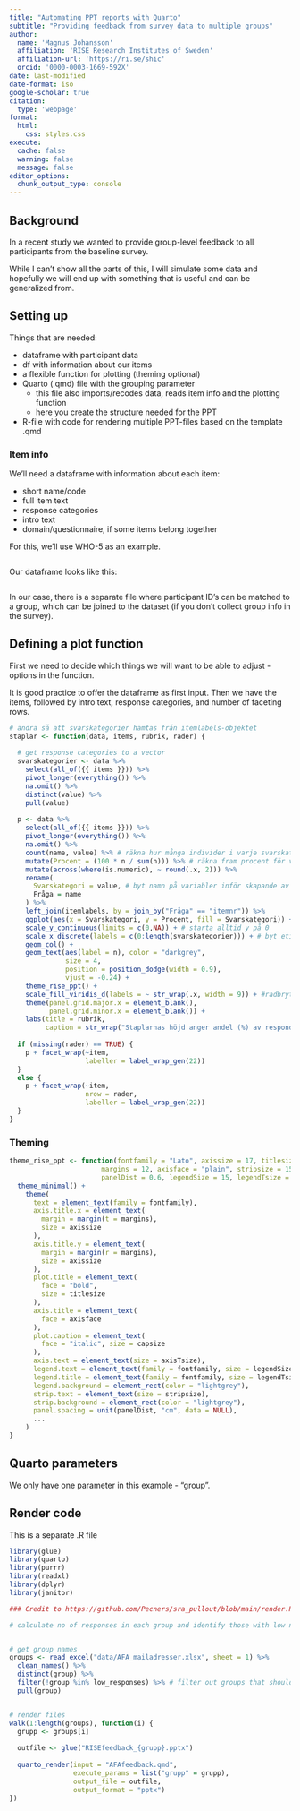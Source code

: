---
title: "Automating PPT reports with Quarto"
subtitle: "Providing feedback from survey data to multiple groups"
author:
  name: 'Magnus Johansson'
  affiliation: 'RISE Research Institutes of Sweden'
  affiliation-url: 'https://ri.se/shic'
  orcid: '0000-0003-1669-592X'
date: last-modified
date-format: iso
google-scholar: true
citation:
  type: 'webpage'
format:
  html:
    css: styles.css
execute: 
  cache: false
  warning: false
  message: false
editor_options: 
  chunk_output_type: console
---

## Background

In a recent study we wanted to provide group-level feedback to all participants from the baseline survey.

While I can't show all the parts of this, I will simulate some data and hopefully we will end up with something that is useful and can be generalized from.

## Setting up

Things that are needed:

- dataframe with participant data
- df with information about our items
- a flexible function for plotting (theming optional)
- Quarto (.qmd) file with the grouping parameter
  - this file also imports/recodes data, reads item info and the plotting function
  - here you create the structure needed for the PPT
- R-file with code for rendering multiple PPT-files based on the template .qmd

### Item info

We'll need a dataframe with information about each item:

- short name/code
- full item text
- response categories
- intro text
- domain/questionnaire, if some items belong together

For this, we'll use WHO-5 as an example.

```{r}

```

Our dataframe looks like this:

```{r}

```

In our case, there is a separate file where participant ID's can be matched to a group, which can be joined to the dataset (if you don't collect group info in the survey).

## Defining a plot function

First we need to decide which things we will want to be able to adjust - options in the function.

It is good practice to offer the dataframe as first input. Then we have the items, followed by intro text, response categories, and number of faceting rows.

```{r}

# ändra så att svarskategorier hämtas från itemlabels-objektet
staplar <- function(data, items, rubrik, rader) {
  
  # get response categories to a vector
  svarskategorier <- data %>% 
    select(all_of({{ items }})) %>% 
    pivot_longer(everything()) %>%
    na.omit() %>% 
    distinct(value) %>% 
    pull(value)
  
  p <- data %>% 
    select(all_of({{ items }})) %>% 
    pivot_longer(everything()) %>%
    na.omit() %>% 
    count(name, value) %>% # räkna hur många individer i varje svarskategori
    mutate(Procent = (100 * n / sum(n))) %>% # räkna fram procent för varje svarskategori
    mutate(across(where(is.numeric), ~ round(.x, 2))) %>%
    rename(
      Svarskategori = value, # byt namn på variabler inför skapande av figur.
      Fråga = name
    ) %>%
    left_join(itemlabels, by = join_by("Fråga" == "itemnr")) %>% 
    ggplot(aes(x = Svarskategori, y = Procent, fill = Svarskategori)) +
    scale_y_continuous(limits = c(0,NA)) + # starta alltid y på 0
    scale_x_discrete(labels = c(0:length(svarskategorier))) + # byt etikett på x axeln så det blir mindre text i figuren
    geom_col() +
    geom_text(aes(label = n), color = "darkgrey",
              size = 4,
              position = position_dodge(width = 0.9),
              vjust = -0.24) +
    theme_rise_ppt() +
    scale_fill_viridis_d(labels = ~ str_wrap(.x, width = 9)) + #radbrytning i förklaringsrutan
    theme(panel.grid.major.x = element_blank(),
          panel.grid.minor.x = element_blank()) +
    labs(title = rubrik, 
         caption = str_wrap("Staplarnas höjd anger andel (%) av respondenterna som svarat i respektive svarskategori. Siffran ovanför staplarna anger antalet respondenter som svarat i den kategorin.", 100))
  
  if (missing(rader) == TRUE) {
    p + facet_wrap(~item, 
                   labeller = label_wrap_gen(22)) 
  }
  else {
    p + facet_wrap(~item, 
                   nrow = rader,
                   labeller = label_wrap_gen(22)) 
  }
}
```

### Theming

```{r}
theme_rise_ppt <- function(fontfamily = "Lato", axissize = 17, titlesize = 18,
                       margins = 12, axisface = "plain", stripsize = 15, axisTsize = 15, capsize = 14,
                       panelDist = 0.6, legendSize = 15, legendTsize = 16, ...) {
  theme_minimal() +
    theme(
      text = element_text(family = fontfamily),
      axis.title.x = element_text(
        margin = margin(t = margins),
        size = axissize
      ),
      axis.title.y = element_text(
        margin = margin(r = margins),
        size = axissize
      ),
      plot.title = element_text(
        face = "bold",
        size = titlesize
      ),
      axis.title = element_text(
        face = axisface
      ),
      plot.caption = element_text(
        face = "italic", size = capsize
      ),
      axis.text = element_text(size = axisTsize),
      legend.text = element_text(family = fontfamily, size = legendSize),
      legend.title = element_text(family = fontfamily, size = legendTsize),
      legend.background = element_rect(color = "lightgrey"),
      strip.text = element_text(size = stripsize),
      strip.background = element_rect(color = "lightgrey"),
      panel.spacing = unit(panelDist, "cm", data = NULL),
      ...
    )
}
```


## Quarto parameters

We only have one parameter in this example - "group".

## Render code

This is a separate .R file 

```{r}
library(glue)
library(quarto)
library(purrr)
library(readxl)
library(dplyr)
library(janitor)

### Credit to https://github.com/Pecners/sra_pullout/blob/main/render.R for inspiration

# calculate no of responses in each group and identify those with low number of responses (<6)


# get group names
groups <- read_excel("data/AFA_mailadresser.xlsx", sheet = 1) %>% 
  clean_names() %>% 
  distinct(group) %>% 
  filter(!group %in% low_responses) %>% # filter out groups that should not receive feedback due to n < 6.
  pull(group)


# render files
walk(1:length(groups), function(i) {
  grupp <- groups[i]
  
  outfile <- glue("RISEfeedback_{grupp}.pptx")
  
  quarto_render(input = "AFAfeedback.qmd",
                execute_params = list("grupp" = grupp),
                output_file = outfile,
                output_format = "pptx")
})
```


